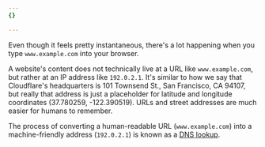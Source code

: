 ```yaml
---
{}

---
```


Even though it feels pretty instantaneous, there's a lot happening when you type `www.example.com` into your browser.

A website's content does not technically live at a URL like `www.example.com`, but rather at an IP address like `192.0.2.1`. It's similar to how we say that Cloudflare's headquarters is 101 Townsend St., San Francisco, CA 94107, but really that address is just a placeholder for latitude and longitude coordinates (37.780259, -122.390519). URLs and street addresses are much easier for humans to remember.

The process of converting a human-readable URL (`www.example.com`) into a machine-friendly address (`192.0.2.1`) is known as a [DNS lookup](https://www.cloudflare.com/learning/dns/what-is-dns/).
